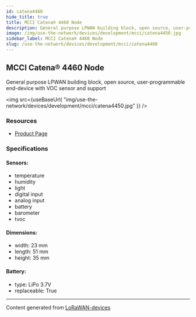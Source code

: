 ```yaml
---
id: catena4460
hide_title: true
title: MCCI Catena® 4460 Node
description: General purpose LPWAN building block, open source, user-programmable end-device with VOC sensor and support
image: /img/use-the-network/devices/development/mcci/catena4450.jpg
sidebar_label: MCCI Catena® 4460 Node
slug: /use-the-network/devices/development/mcci/catena4460
---
```



## MCCI Catena® 4460 Node

General purpose LPWAN building block, open source, user-programmable end-device with VOC sensor and support

<img
src={useBaseUrl(
"img/use-the-network/devices/development/mcci/catena4450.jpg"
)}
/>

### Resources

- [Product Page](https://mcci.io/buy-catena4460)

### Specifications

#### Sensors:
- temperature
- humidity
- light
- digital input
- analog input
- battery
- barometer
- tvoc
#### Dimensions:
- width: 23 mm
- length: 51 mm
- height: 35 mm
#### Battery: 
- type: LiPo 3.7V
- replaceable: True



---
Content generated from [LoRaWAN-devices](https://github.com/TheThingsNetwork/lorawan-devices)